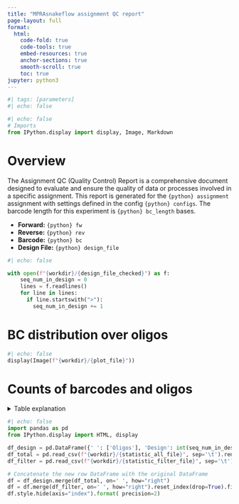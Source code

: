 ```yaml
---
title: "MPRAsnakeflow assignment QC report"
page-layout: full
format:
  html:
    code-fold: true
    code-tools: true
    embed-resources: true
    anchor-sections: true
    smooth-scroll: true
    toc: true
jupyter: python3
---
```



```python
#| tags: [parameters]
#| echo: false
```

```python
#| echo: false
# Imports
from IPython.display import display, Image, Markdown
```


# Overview
The Assignment QC (Quality Control) Report is a comprehensive document designed to evaluate and
ensure the quality of data or processes involved in a specific assignment. This report is generated
for the `{python} assignment` assignment with settings defined in the config `{python} configs`. The barcode length for this experiment is `{python} bc_length` bases.

- **Forward:** `{python} fw`
- **Reverse:** `{python} rev`
- **Barcode:** `{python} bc`
- **Design File:** `{python} design_file`


```python
#| echo: false

with open(f"{workdir}/{design_file_checked}") as f:
    seq_num_in_design = 0
    lines = f.readlines()
    for line in lines:
      if line.startswith(">"):
        seq_num_in_design += 1

```


# BC distribution over oligos
```python
#| echo: false
display(Image(f"{workdir}/{plot_file}"))
```


# Counts of barcodes and oligos

<details>
    <summary>Table explanation</summary>

- **BCs** are the different observed barcodes in the sequencing data (not the overall barcode count/number of BC reads).
- Differences in row `BCs` between `Raw data` and `Filtered data` are due to barcodes that do not match the length of `{python} bc_length` bases defined in the `{python} configs` config of the config file.
- **Other BCs** are those barcodes where no oligo could be assigned due to mapping (e.g., due to MAPQ filter or due to multiple matches).
- **Ambiguous BCs** are those that map to a designed oligo but failed the minimum required barcodes per oligo of `{python} min_support` and/or the minimum required fraction of `{python} fraction` assigned to one unique oligo.
    
</details>

```python
#| echo: false
import pandas as pd
from IPython.display import HTML, display

df_design = pd.DataFrame({' ': ['Oligos'], 'Design': int(seq_num_in_design)})
df_total = pd.read_csv(f"{workdir}/{statistic_all_file}", sep='\t').rename(columns={'Unnamed: 0': ' ', 'Counts': 'Raw data'})
df_filter = pd.read_csv(f"{workdir}/{statistic_filter_file}", sep='\t').rename(columns={'Unnamed: 0': ' ', 'Counts': 'Filtered data'})

# Concatenate the new row DataFrame with the original DataFrame
df = df_design.merge(df_total, on=' ', how="right")
df = df.merge(df_filter, on=' ', how="right").reset_index(drop=True).fillna(0).astype({"Design": int, "Raw data": int, "Filtered data": int})
df.style.hide(axis="index").format( precision=2)
```
